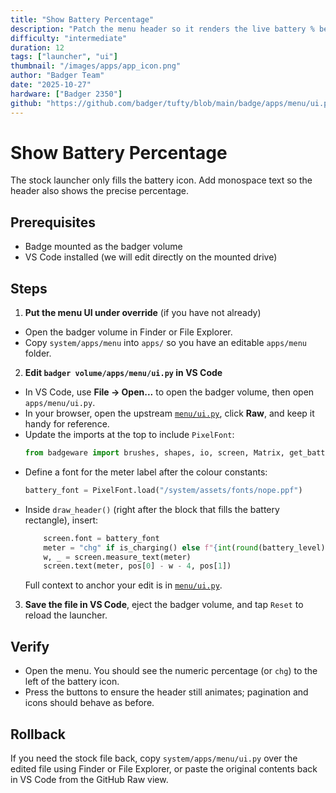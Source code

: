 ```yaml
---
title: "Show Battery Percentage"
description: "Patch the menu header so it renders the live battery % beside the cell icon."
difficulty: "intermediate"
duration: 12
tags: ["launcher", "ui"]
thumbnail: "/images/apps/app_icon.png"
author: "Badger Team"
date: "2025-10-27"
hardware: ["Badger 2350"]
github: "https://github.com/badger/tufty/blob/main/badge/apps/menu/ui.py"
---
```


# Show Battery Percentage

The stock launcher only fills the battery icon. Add monospace text so the header also shows the precise percentage.

## Prerequisites

- Badge mounted as the badger volume
- VS Code installed (we will edit directly on the mounted drive)

## Steps

1. **Put the menu UI under override** (if you have not already)
  - Open the badger volume in Finder or File Explorer.
  - Copy `system/apps/menu` into `apps/` so you have an editable `apps/menu` folder.
2. **Edit `badger volume/apps/menu/ui.py` in VS Code**
  - In VS Code, use **File → Open...** to open the badger volume, then open `apps/menu/ui.py`.
  - In your browser, open the upstream [`menu/ui.py`](https://github.com/badger/tufty/blob/main/badge/apps/menu/ui.py), click **Raw**, and keep it handy for reference.
  - Update the imports at the top to include `PixelFont`:
     ```python
     from badgeware import brushes, shapes, io, screen, Matrix, get_battery_level, is_charging, PixelFont
     ```
  - Define a font for the meter label after the colour constants:
     ```python
     battery_font = PixelFont.load("/system/assets/fonts/nope.ppf")
     ```
  - Inside `draw_header()` (right after the block that fills the battery rectangle), insert:
     ```python
         screen.font = battery_font
         meter = "chg" if is_charging() else f"{int(round(battery_level)):3d}%"
         w, _ = screen.measure_text(meter)
         screen.text(meter, pos[0] - w - 4, pos[1])
     ```
     Full context to anchor your edit is in [`menu/ui.py`](https://github.com/badger/tufty/blob/main/badge/apps/menu/ui.py#L88-L114).
3. **Save the file in VS Code**, eject the badger volume, and tap `Reset` to reload the launcher.

## Verify

- Open the menu. You should see the numeric percentage (or `chg`) to the left of the battery icon.
- Press the buttons to ensure the header still animates; pagination and icons should behave as before.

## Rollback

If you need the stock file back, copy `system/apps/menu/ui.py` over the edited file using Finder or File Explorer, or paste the original contents back in VS Code from the GitHub Raw view.
